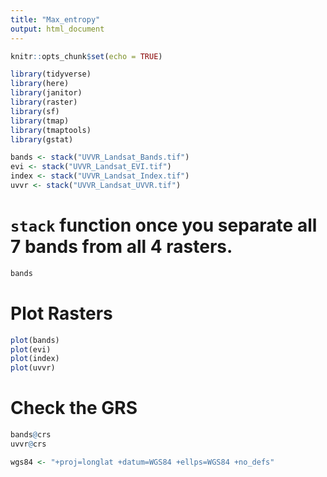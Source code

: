 ```yaml
---
title: "Max_entropy"
output: html_document
---
```


```r
knitr::opts_chunk$set(echo = TRUE)

library(tidyverse)
library(here)
library(janitor)
library(raster)
library(sf)
library(tmap)
library(tmaptools)
library(gstat)

```

```r
bands <- stack("UVVR_Landsat_Bands.tif")
evi <- stack("UVVR_Landsat_EVI.tif")
index <- stack("UVVR_Landsat_Index.tif")
uvvr <- stack("UVVR_Landsat_UVVR.tif")
```

# `stack` function once you separate all 7 bands from all 4 rasters. 
```r
bands
```


# Plot Rasters
 
```r
plot(bands)
plot(evi)
plot(index)
plot(uvvr)
```
# Check the GRS

```r
bands@crs
uvvr@crs
```

```r
wgs84 <- "+proj=longlat +datum=WGS84 +ellps=WGS84 +no_defs"
```
















